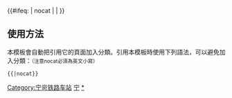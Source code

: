 {{鐵道路線|
| 模板名稱 = 宁岢铁路
| 名稱 = [[宁岢铁路]]
| 代表色 = #0033c9
| Logo = [[File:China Railways.svg|17px]]
| 背景顏色 = #FFFFFF
| 車站列表 = [[宁武站|宁武]] - [[神池站|神池]] - [[五寨站|五寨]] - [[安塘站|安塘]] - [[秦家庄站|秦家庄]] - [[岢岚站|岢岚]]
}}
<includeonly>{{#ifeq: {{{1}}} | nocat | <!--空--> | [[Category:宁岢铁路车站]] }}</includeonly><noinclude>
==使用方法==
本模板會自動把引用它的頁面加入分類。引用本模板時使用下列語法，可以避免加入分類：<small>（注意nocat必須為英文小寫）</small>
 <nowiki>{{</nowiki>{{PAGENAME}}<nowiki>|nocat}}</nowiki>
[[Category:中國鐵路路線模板|宁]]
[[Category:宁岢铁路车站|*]]
</noinclude>